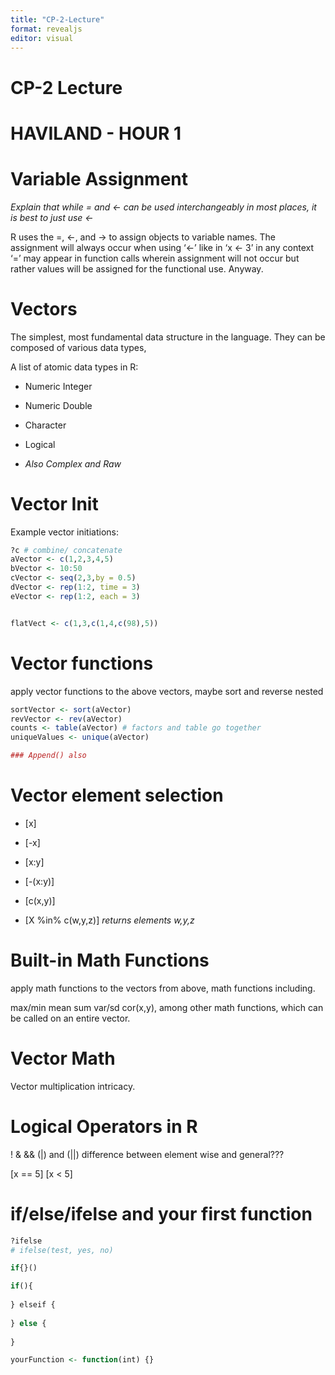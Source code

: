 ```yaml
---
title: "CP-2-Lecture"
format: revealjs
editor: visual
---
```


# CP-2 Lecture

# HAVILAND - HOUR 1

# Variable Assignment

*Explain that while = and \<- can be used interchangeably in most places, it is best to just use \<-*

R uses the =, \<-, and -\> to assign objects to variable names. The assignment will always occur when using '\<-' like in 'x \<- 3' in any context '=' may appear in function calls wherein assignment will not occur but rather values will be assigned for the functional use. Anyway.

# Vectors

The simplest, most fundamental data structure in the language. They can be composed of various data types,

A list of atomic data types in R:

-   Numeric Integer

-   Numeric Double

-   Character

-   Logical

-   *Also Complex and Raw*

# Vector Init

Example vector initiations:

```r
?c # combine/ concatenate
aVector <- c(1,2,3,4,5)
bVector <- 10:50
cVector <- seq(2,3,by = 0.5)
dVector <- rep(1:2, time = 3)
eVector <- rep(1:2, each = 3)


flatVect <- c(1,3,c(1,4,c(98),5))
```

# Vector functions 

apply vector functions to the above vectors, maybe sort and reverse nested

```r

sortVector <- sort(aVector)
revVector <- rev(aVector)
counts <- table(aVector) # factors and table go together
uniqueValues <- unique(aVector)

### Append() also

```

# Vector element selection

-   \[x\]

-   \[-x\]

-   \[x:y\]

-   \[-(x:y)\]

-   \[c(x,y)\]

-   \[X %in% c(w,y,z)\] *returns elements w,y,z*

# Built-in Math Functions

apply math functions to the vectors from above, math functions including.

max/min mean sum var/sd cor(x,y), among other math functions, which can be called on an entire vector.

# Vector Math

Vector multiplication intricacy.

# Logical Operators in R

! & && (\|) and (\|\|) difference between element wise and general???

\[x == 5\] \[x \< 5\]

# if/else/ifelse and your first function

```r
?ifelse
# ifelse(test, yes, no)

if{}()

if(){
  
} elseif {
  
} else {
  
}
```

```r
yourFunction <- function(int) {}

```
